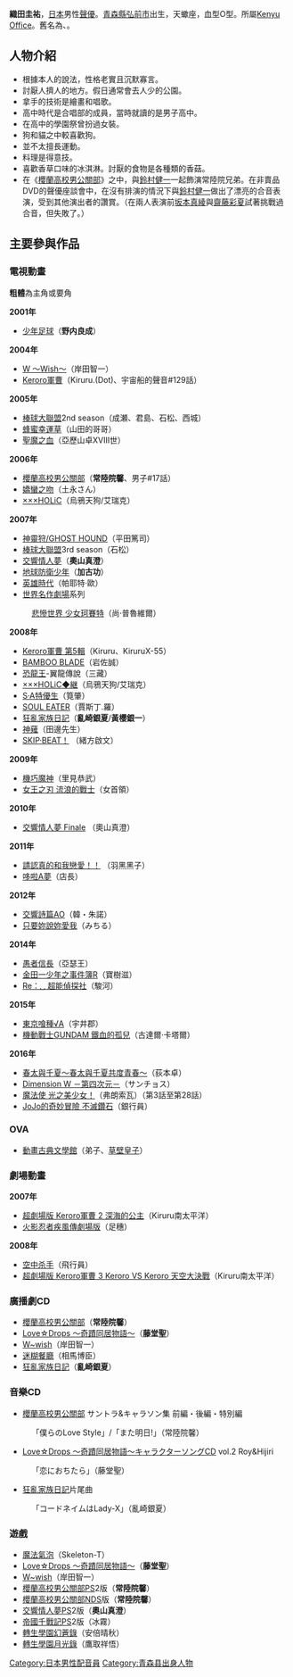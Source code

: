 {{reference|time=2007-10-30}}

{{Japanese|japanese=織田 圭祐|kana=おだ けいすけ|romaji=Oda Keisuke}}
{{Japanese|japanese=藤田 圭宣|kana=ふじた よしのり|romaji=Fujita Yoshinori}}
'''織田圭祐'''{{BD|1976年|10月27日|catIdx=Oda Keisuke}}，[[日本|日本]]男性[[聲優|聲優]]。[[青森縣|青森縣]][[弘前市|弘前市]]出生，天蠍座，血型O型。所屬[[Kenyu_Office|Kenyu Office]]。舊名為'''{{nihongo|藤田YOSHINORI|藤田 よしのり（ふじた よしのり）}}'''、'''{{nihongo|藤田圭宣|藤田 圭宣（ふじた よしのり）}}'''。

== 人物介紹 ==
*根據本人的說法，性格老實且沉默寡言。
*討厭人擠人的地方。假日通常會去人少的公園。
*拿手的技術是繪畫和唱歌。
*高中時代是合唱部的成員，當時就讀的是男子高中。
*在高中的學園祭曾扮過女裝。
*狗和貓之中較喜歡狗。
*並不太擅長運動。
*料理是得意技。
*喜歡香草口味的冰淇淋。討厭的食物是各種類的香菇。
*在《[[櫻蘭高校男公關部|櫻蘭高校男公關部]]》之中，與[[鈴村健一|鈴村健一]]一起飾演常陸院兄弟。在非賣品DVD的聲優座談會中，在沒有排演的情況下與[[鈴村健一|鈴村健一]]做出了漂亮的合音表演，受到其他演出者的讚賞。（在兩人表演前[[坂本真綾|坂本真綾]]與[[齋藤彩夏|齋藤彩夏]]試著挑戰過合音，但失敗了。）

==主要參與作品==
===電視動畫===
'''粗體'''為主角或要角

'''2001年'''
*[[少年足球|少年足球]]（'''野内良成'''） 
'''2004年'''
*[[W_～Wish～|W ～Wish～]]（岸田智一）
*[[Keroro軍曹|Keroro軍曹]]（Kiruru.(Dot)、宇宙船的聲音#129話）
'''2005年'''
*[[棒球大聯盟|棒球大聯盟]]2nd season（成瀬、君島、石松、西城）
*[[蜂蜜幸運草|蜂蜜幸運草]]（山田的哥哥）
*[[聖魔之血|聖魔之血]]（亞歷山卓XVIII世）
'''2006年'''
*[[櫻蘭高校男公關部|櫻蘭高校男公關部]]（'''常陸院馨'''、男子#17話）
*[[嬌蠻之吻|嬌蠻之吻]]（土永さん）
*[[×××HOLiC|×××HOLiC]]（烏鴉天狗/艾瑞克）
'''2007年'''
*[[神靈狩/GHOST_HOUND|神靈狩/GHOST HOUND]]（平田篤司）
*[[棒球大聯盟|棒球大聯盟]]3rd season（石松）
*[[交響情人夢|交響情人夢]]（'''奧山真澄'''）
*[[地球防衛少年|地球防衛少年]]（'''加古功'''）
*[[英雄時代|英雄時代]]（帕耶特·歐）
*[[世界名作劇場|世界名作劇場]]系列
:[[悲慘世界_少女珂賽特|悲慘世界 少女珂賽特]]（尚·普魯維爾）
'''2008年'''
*[[Keroro軍曹_(動畫)|Keroro軍曹 第5輯]]（Kiruru、KiruruX-55）<!--2004年4月3日起播，2008年內登場，第230、243話-->
*[[BAMBOO_BLADE|BAMBOO BLADE]]（岩佐誠）<!--2007年10月1日起播-->
*[[恐龍王|恐龍王]]-翼龍傳說（三藏）<!--2月3日-->
*[[×××HOLiC|×××HOLiC◆継]]（烏鴉天狗/艾瑞克）<!--4月4日-->
*[[S·A特優生|S·A特優生]]（筧肇）<!--4月6日-->
*[[SOUL_EATER|SOUL EATER]]（賈斯丁.羅）<!--4月7日-->
*[[狂亂家族日記|狂亂家族日記]]（'''亂崎銀夏'''/'''黃櫻銀一'''）<!--4月12日-->
*[[神薙|神薙]]（田邊先生）<!--10月4日-->
*[[SKIP_BEAT！華麗的挑戰|SKIP·BEAT！]] （緒方啟文）<!--10月5日-->
'''2009年'''
*[[機巧魔神|機巧魔神]]（里見恭武）
*[[女王之刃|女王之刃 流浪的戰士]]（女首領）
'''2010年'''
*[[交響情人夢_(動畫)|交響情人夢 Finale]] （奧山真澄）
'''2011年'''
*[[請認真的和我戀愛！！|請認真的和我戀愛！！]] （羽黑黑子）
*[[哆啦A夢|哆啦A夢]]（店長）
'''2012年'''
*[[交響詩篇AO|交響詩篇AO]]（韓・朱諾）
*[[只要妳說妳愛我|只要妳說妳愛我]]（みちる）
'''2014年'''
*[[愚者信長|愚者信長]]（亞瑟王）
*[[金田一少年之事件簿_(動畫)|金田一少年之事件簿R]]（寶樹滋）
*[[HAMATORA_─超能偵探社─|Re：␣ 超能偵探社]]（駿河）
'''2015年'''
*[[東京喰種|東京喰種√A]]（宇井郡）
*[[機動戰士GUNDAM_鐵血的孤兒|機動戰士GUNDAM 鐵血的孤兒]]（古達爾·卡塔爾）
'''2016年'''
*[[春&夏事件簿|春太與千夏～春太與千夏共度青春～]]（荻本卓）
*[[Dimension_W_－第四次元－|Dimension W －第四次元－]]（サンチョス）
*[[魔法使_光之美少女！|魔法使 光之美少女！]]（弗朗索瓦）（第3話至第28話）
*[[JoJo的奇妙冒險_(電視動畫)|JoJo的奇妙冒險 不滅鑽石]]（銀行員）

===OVA===
*[[動畫古典文學館|動畫古典文學館]]（弟子、[[草壁皇子|草壁皇子]]）

=== 劇場動畫 ===
'''2007年'''
*[[超劇場版_Keroro軍曹_2_深海的公主|超劇場版 Keroro軍曹 2 深海的公主]]（Kiruru南太平洋）
*[[火影忍者疾風傳劇場版|火影忍者疾風傳劇場版]]（足穗）

'''2008年'''
*[[空中杀手|空中杀手]]（飛行員）
*[[超劇場版_Keroro軍曹_3_Keroro_VS_Keroro_天空大決戰|超劇場版 Keroro軍曹 3 Keroro VS Keroro 天空大決戰]]（Kiruru南太平洋）

=== 廣播劇CD ===
*[[櫻蘭高校男公關部|櫻蘭高校男公關部]]（'''常陸院馨'''）
*[[Love☆Drops_〜奇蹟同居物語〜|Love☆Drops 〜奇蹟同居物語〜]]（'''藤堂聖'''）
*[[W~wish|W~wish]]（岸田智一）
*[[迷糊餐廳|迷糊餐廳]]（相馬博臣） 
*[[狂亂家族日記|狂亂家族日記]]（'''亂崎銀夏'''）

=== 音樂CD ===
* [[櫻蘭高校男公關部|櫻蘭高校男公關部]] サントラ&キャラソン集 前編・後編・特別編
:「僕らのLove Style」/「また明日!」（常陸院馨）
*[[Love☆Drops_〜奇蹟同居物語〜|Love☆Drops 〜奇蹟同居物語〜]]キャラクターソングCD vol.2 Roy&Hijiri 
:「恋におちたら」（藤堂聖）
* [[狂亂家族日記|狂亂家族日記]]片尾曲
:「コードネイムはLady-X」（亂崎銀夏）

=== 遊戲 ===
*[[魔法氣泡|魔法氣泡]]（Skeleton-T）
*[[Love☆Drops_〜奇蹟同居物語〜|Love☆Drops 〜奇蹟同居物語〜]]（'''藤堂聖'''）
*[[W~wish|W~wish]]（岸田智一）
*[[櫻蘭高校男公關部|櫻蘭高校男公關部]]PS2版（'''常陸院馨'''）
*[[櫻蘭高校男公關部|櫻蘭高校男公關部]]NDS版（'''常陸院馨'''）
*[[交響情人夢|交響情人夢]]PS2版（'''奧山真澄'''）
*[[帝國千戰記|帝國千戰記]]PS2版（冰霧）
*[[轉生學園幻蒼錄|轉生學園幻蒼錄]]（安倍晴秋） 
*[[轉生學園月光錄|轉生學園月光錄]]（鷹取祥悟）

{{Authority control}}
{{DEFAULTSORT:Fujita Yoshinori}}
[[Category:日本男性配音員|Category:日本男性配音員]]
[[Category:青森县出身人物|Category:青森县出身人物]]